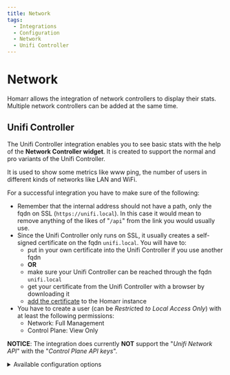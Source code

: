 ```yaml
---
title: Network
tags:
  - Integrations
  - Configuration
  - Network
  - Unifi Controller
---
```


# Network

Homarr allows the integration of network controllers to display their stats.
Multiple network controllers can be added at the same time.

## Unifi Controller
The Unifi Controller integration enables you to see basic stats with the help of the **Network Controller widget**. It is created to support the normal and pro variants of the Unifi Controller.

It is used to show some metrics like www ping, the number of users in different kinds of networks like LAN and WiFi.

For a successful integration you have to make sure of the following:

* Remember that the internal address should not have a path, only the fqdn on SSL (``https://unifi.local``). In this case it would mean to remove anything of the likes of "`/api`" from the link you would usually use.
* Since the Unifi Controller only runs on SSL, it usually creates a self-signed certificate on the fqdn `unifi.local`. You will have to: 
  * put in your own certificate into the Unifi Controller if you use another fqdn 
  * **OR**
  * make sure your Unifi Controller can be reached through the fqdn `unifi.local` 
  * get your certificate from the Unifi Controller with a browser by downloading it
  * [add the certificate](/docs/management/certificates) to the Homarr instance
* You have to create a user (can be *Restrict*ed *to Local Access Only*) with at least the following permissions:
  * Network: Full Management
  * Control Plane: View Only

**NOTICE**: The integration does currently **NOT** support the "*Unifi Network API*" with the "*Control Plane API keys*".

<details>
  <summary>
  Available configuration options
  </summary>
  <div>
  
| Field    | Type    | Description |
| -------- | ------- | ----------- |
| Username | Public | Username used for authentication |
| Password | Private | Password used for authentication |

  </div>
</details>
